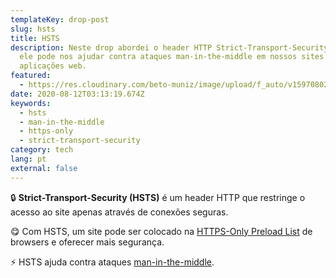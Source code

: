 ```yaml
---
templateKey: drop-post
slug: hsts
title: HSTS
description: Neste drop abordei o header HTTP Strict-Transport-Security e como
  ele pode nos ajudar contra ataques man-in-the-middle em nossos sites e
  aplicações web.
featured:
  - https://res.cloudinary.com/beto-muniz/image/upload/f_auto/v1597080246/hsts_lsr1fz.jpg
date: 2020-08-12T03:13:19.674Z
keywords:
  - hsts
  - man-in-the-middle
  - https-only
  - strict-transport-security
category: tech
lang: pt
external: false
---
```


<Drop>

🔒 **Strict-Transport-Security (HSTS)** é um header HTTP que restringe o acesso ao site apenas através de conexões seguras.

😋 Com HSTS, um site pode ser colocado na [HTTPS-Only Preload List](https://source.chromium.org/chromium/chromium/src/+/master:net/http/transport_security_state_static.json) de browsers e oferecer mais segurança.

⚡️ HSTS ajuda contra ataques [man-in-the-middle](https://pt.wikipedia.org/wiki/Ataque_man-in-the-middle).

</Drop>